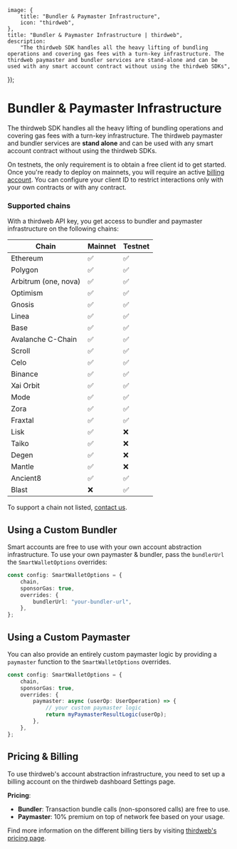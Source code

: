 
	image: {
		title: "Bundler & Paymaster Infrastructure",
		icon: "thirdweb",
	},
	title: "Bundler & Paymaster Infrastructure | thirdweb",
	description:
		"The thirdweb SDK handles all the heavy lifting of bundling operations and covering gas fees with a turn-key infrastructure. The thirdweb paymaster and bundler services are stand-alone and can be used with any smart account contract without using the thirdweb SDKs",
});

# Bundler & Paymaster Infrastructure

The thirdweb SDK handles all the heavy lifting of bundling operations and covering gas fees with a turn-key infrastructure.
The thirdweb paymaster and bundler services are **stand alone** and can be used with any smart account contract without using the thirdweb SDKs.

On testnets, the only requirement is to obtain a free client id to get started.
Once you're ready to deploy on mainnets, you will require an active [billing account](https://thirdweb.com/dashboard/settings).
You can configure your client ID to restrict interactions only with your own contracts or with any contract.

### Supported chains

With a thirdweb API key, you get access to bundler and paymaster infrastructure on the following chains:

| Chain                | Mainnet | Testnet |
| -------------------- | ------- | ------- |
| Ethereum             | ✅      | ✅      |
| Polygon              | ✅      | ✅      |
| Arbitrum (one, nova) | ✅      | ✅      |
| Optimism             | ✅      | ✅      |
| Gnosis               | ✅      | ✅      |
| Linea                | ✅      | ✅      |
| Base                 | ✅      | ✅      |
| Avalanche C-Chain    | ✅      | ✅      |
| Scroll               | ✅      | ✅      |
| Celo                 | ✅      | ✅      |
| Binance              | ✅      | ✅      |
| Xai Orbit            | ✅      | ✅      |
| Mode                 | ✅      | ✅      |
| Zora                 | ✅      | ✅      |
| Fraxtal              | ✅      | ✅      |
| Lisk                 | ✅      | ❌      |
| Taiko                | ✅      | ❌      |
| Degen                | ✅      | ❌      |
| Mantle               | ✅      | ❌      |
| Ancient8             | ✅      | ✅      |
| Blast                | ❌      | ✅      |

To support a chain not listed, [contact us](https://thirdweb.typeform.com/to/Q93CVgUc?typeform-source=thirdweb-www-git-mariano-ftd-1670.thirdweb-preview.com).

## Using a Custom Bundler

Smart accounts are free to use with your own account abstraction infrastructure. To use your own paymaster & bundler,
pass the `bundlerUrl` the `SmartWalletOptions` overrides:

```ts
const config: SmartWalletOptions = {
	chain,
	sponsorGas: true,
	overrides: {
		bundlerUrl: "your-bundler-url",
	},
};
```

## Using a Custom Paymaster

You can also provide an entirely custom paymaster logic by providing a `paymaster` function to the `SmartWalletOptions` overrides.

```ts
const config: SmartWalletOptions = {
	chain,
	sponsorGas: true,
	overrides: {
		paymaster: async (userOp: UserOperation) => {
			// your custom paymaster logic
			return myPaymasterResultLogic(userOp);
		},
	},
};
```

## Pricing & Billing

To use thirdweb's account abstraction infrastructure, you need to set up a billing account on the thirdweb dashboard Settings page.

**Pricing**:

- **Bundler**: Transaction bundle calls (non-sponsored calls) are free to use.
- **Paymaster**: 10% premium on top of network fee based on your usage.

Find more information on the different billing tiers by visiting [thirdweb's pricing page](https://thirdweb.com/pricing).
